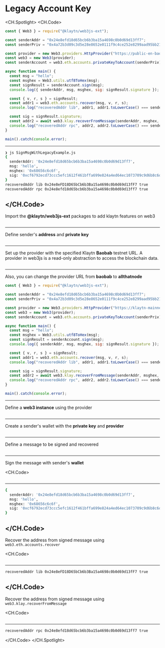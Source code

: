 # Legacy Account Key

<CH.Spotlight>
<CH.Code>

```js SignMsgWithLegacyExample.js
const { Web3 } = require("@klaytn/web3js-ext");

const senderAddr = "0x24e8efd18d65bcb6b3ba15a4698c0b0d69d13ff7";
const senderPriv = "0x4a72b3d09c3d5e28e8652e0111f9c4ce252e8299aad95bb219a38eb0a3f4da49";

const provider = new Web3.providers.HttpProvider("https://public-en-baobab.klaytn.net");
const web3 = new Web3(provider);
const senderAccount = web3.eth.accounts.privateKeyToAccount(senderPriv);

async function main() {
  const msg = "hello";
  const msghex = Web3.utils.utf8ToHex(msg);
  const signResult = senderAccount.sign(msg);
  console.log({ senderAddr, msg, msghex, sig: signResult.signature });

  const { v, r, s } = signResult;
  const addr1 = web3.eth.accounts.recover(msg, v, r, s);
  console.log("recoveredAddr lib", addr1, addr1.toLowerCase() === senderAddr);

  const sig = signResult.signature;
  const addr2 = await web3.klay.recoverFromMessage(senderAddr, msghex, sig, "latest");
  console.log("recoveredAddr rpc", addr2, addr2.toLowerCase() === senderAddr);
}

main().catch(console.error);
```

---

```zsh output
❯ js SignMsgWithLegacyExample.js
{
  senderAddr: '0x24e8efd18d65bcb6b3ba15a4698c0b0d69d13ff7',
  msg: 'hello',
  msghex: '0x68656c6c6f',
  sig: '0xcf6792ecd73ccc5efc1612f461bffa699e824a4ed64ec1073709c9d6b8c6daf608060326371544811e2015398f7e48ad839e1f3c551e8cb7c3c82f10d226bd671b'
}
recoveredAddr lib 0x24e8eFD18D65bCb6b3Ba15a4698c0b0d69d13fF7 true
recoveredAddr rpc 0x24e8efd18d65bcb6b3ba15a4698c0b0d69d13ff7 true
```

</CH.Code>
---
Import the **@klaytn/web3js-ext** packages to add klaytn features on web3

```js SignMsgWithLegacyExample.js focus=1

```

---

Define sender's **address** and **private key**

```js SignMsgWithLegacyExample.js focus=3:4

```

---

Set up the provider with the specified Klaytn **Baobab** testnet URL. A provider in web3js is a read-only abstraction to access the blockchain data.

```js SignMsgWithLegacyExample.js focus=6

```

---

Also, you can change the provider URL from **baobab** to **allthatnode**

```js SignMsgWithLegacyExample.js focus=6
const { Web3 } = require("@klaytn/web3js-ext");

const senderAddr = "0x24e8efd18d65bcb6b3ba15a4698c0b0d69d13ff7";
const senderPriv = "0x4a72b3d09c3d5e28e8652e0111f9c4ce252e8299aad95bb219a38eb0a3f4da49";

const provider = new Web3.providers.HttpProvider("https://klaytn-mainnet-rpc.allthatnode.com:8551");
const web3 = new Web3(provider);
const senderAccount = web3.eth.accounts.privateKeyToAccount(senderPriv);

async function main() {
  const msg = "hello";
  const msghex = Web3.utils.utf8ToHex(msg);
  const signResult = senderAccount.sign(msg);
  console.log({ senderAddr, msg, msghex, sig: signResult.signature });

  const { v, r, s } = signResult;
  const addr1 = web3.eth.accounts.recover(msg, v, r, s);
  console.log("recoveredAddr lib", addr1, addr1.toLowerCase() === senderAddr);

  const sig = signResult.signature;
  const addr2 = await web3.klay.recoverFromMessage(senderAddr, msghex, sig, "latest");
  console.log("recoveredAddr rpc", addr2, addr2.toLowerCase() === senderAddr);
}

main().catch(console.error);
```

---

Define a **web3 instance** using the provider

```js SignMsgWithLegacyExample.js focus=7

```

---

Create a sender's wallet with the **private key** and **provider**

```js SignMsgWithLegacyExample.js focus=8

```

---

Define a message to be signed and recovered

```js SignMsgWithLegacyExample.js focus=11

```

---

Sign the message with sender's **wallet**

<CH.Code>
```js SignMsgWithLegacyExample.js focus=12:14

````
---

```zsh output
{
  senderAddr: '0x24e8efd18d65bcb6b3ba15a4698c0b0d69d13ff7',
  msg: 'hello',
  msghex: '0x68656c6c6f',
  sig: '0xcf6792ecd73ccc5efc1612f461bffa699e824a4ed64ec1073709c9d6b8c6daf608060326371544811e2015398f7e48ad839e1f3c551e8cb7c3c82f10d226bd671b'
}
````

</CH.Code>
---
Recover the address from signed message using `web3.eth.accounts.recover`

<CH.Code>
```js SignMsgWithLegacyExample.js focus=16:18

````

---
```zsh output
recoveredAddr lib 0x24e8eFD18D65bCb6b3Ba15a4698c0b0d69d13fF7 true
````

</CH.Code>
---
Recover the address from signed message using `web3.klay.recoverFromMessage`

<CH.Code>
```js SignMsgWithLegacyExample.js focus=20:22

````
---
```zsh output
recoveredAddr rpc 0x24e8efd18d65bcb6b3ba15a4698c0b0d69d13ff7 true
````

</CH.Code>
</CH.Spotlight>
